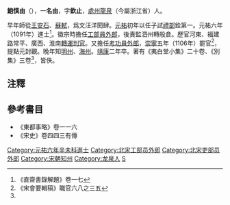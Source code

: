 '''鮑慎由'''（{{bd|11世纪||1127年||catIdx=B}}），一'''名由'''，字'''欽止'''，[[處州|處州]][[龙泉县|龍泉]]（今屬浙江省）人。

早年師從[[王安石|王安石]]、[[蘇軾|蘇軾]]，爲文汪洋閎肆。[[元祐_(年號)|元祐]]初年以任子試[[禮部|禮部]]銓第一。元祐六年（1091年）進士<ref name="#1">《直齋書錄解題》卷一七</ref>。徽宗時擔任[[工部|工部]][[員外郎|員外郎]]，後責監泗州轉般倉。歷官河東、福建路常平、廣西、淮南[[轉運判官|轉運判官]]。又擔任[[考功員外郎|考功員外郎]]，[[崇寧|崇寧]]五年（1106年）罷官<ref>《宋會要輯稿》職官六八之三五</ref>，提點元封觀。晚年知[[明州_(开元)|明州]]、[[海州_(东魏)|海州]]。[[靖康|靖康]]二年卒。著有《夷白堂小集》二十卷、《別集》三卷<ref name="#1"/>，皆佚。

==注釋==
{{reflist}}

==參考書目==
*《東都事略》卷一一六
*《宋史》卷四四三有傳

[[Category:元祐六年辛未科進士|Category:元祐六年辛未科進士]]
[[Category:北宋工部员外郎|Category:北宋工部员外郎]]
[[Category:北宋吏部员外郎|Category:北宋吏部员外郎]]
[[Category:宋朝知州|Category:宋朝知州]]
[[Category:龙泉人|Category:龙泉人]]
[[Category:鮑姓|S]]
{{宋朝人物小作品}}